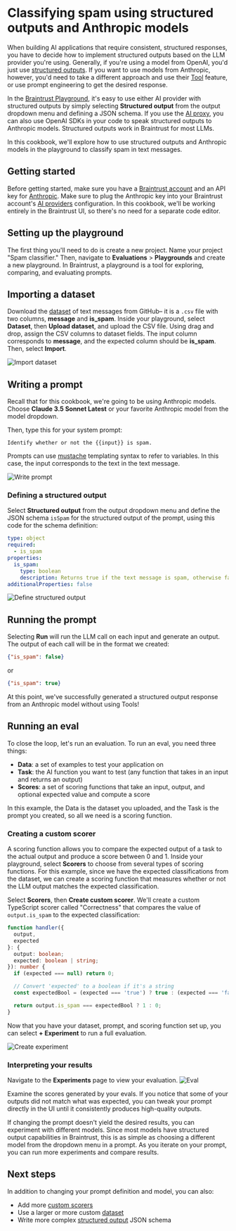 # Classifying spam using structured outputs and Anthropic models

When building AI applications that require consistent, structured responses, you have to decide how to implement structured outputs based on the LLM provider you're using.
Generally, if you're using a model from OpenAI, you'd just use [structured outputs](https://platform.openai.com/docs/guides/structured-outputs).
If you want to use models from Anthropic, however, you'd need to take a different approach and use their [Tool](https://docs.anthropic.com/en/docs/build-with-claude/tool-use) feature, or use prompt engineering to get the desired response.

In the [Braintrust Playground](https://www.braintrust.dev/docs/guides/playground), it's easy to use either AI provider with structured outputs by simply selecting **Structured output** from the output dropdown menu and defining a JSON schema. If you use the [AI proxy](/docs/guides/proxy), you can also use OpenAI SDKs in your code to speak structured outputs to Anthropic models. Structured outputs work in Braintrust for most LLMs.

In this cookbook, we'll explore how to use structured outputs and Anthropic models in the playground to classify spam in text messages.

## Getting started

Before getting started, make sure you have a [Braintrust account](https://www.braintrust.dev/signup) and an API key for [Anthropic](https://console.anthropic.com/). Make sure to plug the Anthropic key into your Braintrust account's [AI providers](https://www.braintrust.dev/app/settings?subroute=secrets) configuration. In this cookbook, we'll be working entirely in the Braintrust UI, so there's no need for a separate code editor.

## Setting up the playground

The first thing you'll need to do is create a new project. Name your project "Spam classifier." Then, navigate to **Evaluations** > **Playgrounds** and create a new playground. In Braintrust, a playground is a tool for exploring, comparing, and evaluating prompts.

## Importing a dataset

Download the [dataset](https://github.com/braintrustdata/braintrust-cookbook/tree/main/examples/SpamClassifier/spam-dataset.csv) of text messages from GitHub– it is a `.csv` file with two columns, **message** and **is_spam**. Inside your playground, select **Dataset**, then **Upload dataset**, and upload the CSV file. Using drag and drop, assign the CSV columns to dataset fields. The input column corresponds to **message**, and the expected column should be **is_spam**. Then, select **Import**.

![Import dataset](./assets/import-dataset.png)

## Writing a prompt

Recall that for this cookbook, we're going to be using Anthropic models. Choose **Claude 3.5 Sonnet Latest** or your favorite Anthropic model from the model dropdown.

Then, type this for your system prompt:

```
Identify whether or not the {{input}} is spam.
```

Prompts can use [mustache](https://mustache.github.io/mustache.5.html) templating syntax to refer to variables. In this case, the input corresponds to the text in the text message.

![Write prompt](./assets/write-prompt.png)

### Defining a structured output

Select **Structured output** from the output dropdown menu and define the JSON schema `isSpam` for the structured output of the prompt, using this code for the schema definition:

```YAML
type: object
required:
  - is_spam
properties:
  is_spam:
    type: boolean
    description: Returns true if the text message is spam, otherwise false.
additionalProperties: false
```

![Define structured output](./assets/structured-output.png)

## Running the prompt

Selecting **Run** will run the LLM call on each input and generate an output. The output of each call will be in the format we created:

```JSON
{"is_spam": false}
```

or

```JSON
{"is_spam": true}
```

At this point, we've successfully generated a structured output response from an Anthropic model without using Tools!

## Running an eval

To close the loop, let's run an evaluation. To run an eval, you need three things:

- **Data**: a set of examples to test your application on
- **Task**: the AI function you want to test (any function that takes in an input and returns an output)
- **Scores**: a set of scoring functions that take an input, output, and optional expected value and compute a score

In this example, the Data is the dataset you uploaded, and the Task is the prompt you created, so all we need is a scoring function.

### Creating a custom scorer

A scoring function allows you to compare the expected output of a task to the actual output and produce a score between 0 and 1. Inside your playground, select **Scorers** to choose from several types of scoring functions. For this example, since we have the expected classifications from the dataset, we can create a scoring function that measures whether or not the LLM output matches the expected classification.

Select **Scorers**, then **Create custom scorer**. We'll create a custom TypeScript scorer called "Correctness" that compares the value of `output.is_spam` to the expected classification:

```TypeScript
function handler({
  output,
  expected
}: {
  output: boolean;
  expected: boolean | string;
}): number {
  if (expected === null) return 0;

  // Convert 'expected' to a boolean if it's a string
  const expectedBool = (expected === 'true') ? true : (expected === 'false') ? false : expected;

  return output.is_spam === expectedBool ? 1 : 0;
}
```

Now that you have your dataset, prompt, and scoring function set up, you can select **+ Experiment** to run a full evaluation.

![Create experiment](./assets/create-experiment.png)

### Interpreting your results

Navigate to the **Experiments** page to view your evaluation.
![Eval](./assets/eval.png)

Examine the scores generated by your evals. If you notice that some of your outputs did not match what was expected, you can tweak your prompt directly in the UI until it consistently produces high-quality outputs.

If changing the prompt doesn't yield the desired results, you can experiment with different models. Since most models have structured output capabilities in Braintrust, this is as simple as choosing a different model from the dropdown menu in a prompt. As you iterate on your prompt, you can run more experiments and compare results.

## Next steps

In addition to changing your prompt definition and model, you can also:

- Add more [custom scorers](/docs/guides/functions/scorers#custom-scorers)
- Use a larger or more custom [dataset](/docs/guides/datasets)
- Write more complex [structured output](/docs/guides/functions/prompts#structured-outputs) JSON schema
